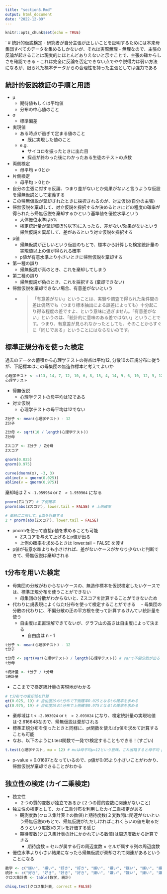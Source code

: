 ```yaml
---
title: "section5.Rmd"
output: html_document
date: "2022-12-09"
---
```


```r
knitr::opts_chunk$set(echo = TRUE)
```
`
# 統計的仮説検定
- 研究者が自分主張が正しいことを証明するためには本来母集団すべてのデータを集めるしかないが、それは実際無理
- 無理なので、主張の反論が起きることは現実的にほとんどありえないと示すことで、主張の確からしさを確認できる
  - これは完全に反論を否定できない点でやや説得力は弱い方法になるが、限られた標本データからの合理性を持った主張としては強力である

## 統計的仮説検証の手順と用語
- μ
  - 期待値もしくは平均値
  - 分布の中心値のこと
- σ
  - 標準偏差
- 実現値
  - ある時点が過ぎて定まる値のこと
    - 既に実現した値のこと
  - e.g.
    - サイコロを振ったときに出た目
    - 採点が終わった後にわかったある生徒のテストの点数
- 両側検定
  - 母平均 ≠ 0とか
- 片側検定
  - 母平均 > 0とか
- 自分の主張に対する反論、つまり差がないとか効果がないと言うような仮設を帰無仮説として定義する
- この帰無仮説が棄却されたときに採択されるのが、対立仮説(自分の主張)
- 帰無仮説を棄却して、対立仮説を採択するか決めるときにどの程度の確率が得られたら帰無仮説を棄却するかという基準値を優位水準という
  - 大体優位水準は5%
  - 検定統計量が棄却域(5%以下)に入ったら、差がない/効果がないという帰無仮説を棄却して、差があるという対立仮説を採択する
- p値
  - 帰無仮説が正しいという仮設のもとで、標本から計算した検定統計量の実現値以上の値が得られる確率
  - p値が有意水準より小さいときに帰無仮説を棄却する
- 第一種の誤り
  - 帰無仮説が真のとき、これを棄却してしまう
- 第二種の誤り
  - 帰無仮説が偽のとき、これを採択する (棄却できない)
- 帰無仮説を棄却できない場合、有意差がないという
  - >「有意差がない」ということは、実験や調査で得られた条件間の差は偶然でも（つまり標本抽出による誤差によっても）十分起こり得る程度の差ですよ、という意味に過ぎません。「有意差がない」というのは、「統計的に意味のある差ではない」ということです。つまり、有意差が見られなかったとしても、そのことからすぐに「同じである」ということにはならないのです。


## 標準正規分布を使った検定
過去のデータの蓄積から心理学テストの得点は平均12, 分散10の正規分布に従うが、下記標本はこの母集団の無造作標本と考えてよいか

```r
心理学テスト <- c(13, 14, 7, 12, 10, 6, 8, 15, 4, 14, 9, 6, 10, 12, 5, 12, 8, 8, 12, 15)
心理学テスト
```


- 帰無仮説
  - 心理学テストの母平均は12である
- 対立仮説
  - 心理学テストの母平均は12でない
  
```r
Z分子 <- mean(心理学テスト) - 12
Z分子

Z分母 <- sqrt(10 / length(心理学テスト))
Z分母

Zスコア <- Z分子 / Z分母
Zスコア
```

```r
qnorm(0.025)
qnorm(0.975)
```

```r
curve(dnorm(x), -3, 3)
abline(v = qnorm(0.025))
abline(v = qnorm(0.975))
```

棄却域は Z < `-1.959964` or `Z  > 1.959964` になる

```r
pnorm(Zスコア) # 下側確率
pnorm(abs(Zスコア), lower.tail = FALSE) # 上側確率
```

```r
# 単純に二倍して、p血を計算する
2 * pnorm(abs(Zスコア), lower.tail = FALSE)
```

- pnormを使って直接p値を求めることも可能
  - Zスコアを与えて上げるとp値が出る
  - 上側の確率を求めるときは lower.tail = FALSE を渡す
- p値が有意水準よりも小さければ、差がないケースがかなり少ないと判断できて、帰無仮説は棄却される

## t分布を用いた検定

- 母集団の分散がわからないケースの、無造作標本を仮説検定したいケースでは、標準正規分布を使うことができない
  - 母集団の分散がわからないと、Zスコアを計算することができないため
- 代わりに規表現によく似たt分布を使って検定することができる
　- 母集団の分散の代わりに、不偏分散の正の平方根を使って計算するけんてい統計量を使う
  - 自由度は正直理解できてないが、グラフ山の高さは自由度によって決まる
    - 自由度は n - 1
  
```r
t分子 <- mean(心理学テスト) - 12
t分子

t分母 <- sqrt(var(心理学テスト) / length(心理学テスト)) # varで不偏分散が出る
t分母

t統計量 <- t分子 / t分母
t統計量
```

- ここまでで検定統計量の実現地がわかる

```r
# t分布での棄却域を計算
qt(0.025, 19) # 自由度19のt分布で下側確率0.025となるtの確率を求める
qt(0.975, 19) # 自由度19のt分布で上側確率0.975となるtの確率を求める
```

- 棄却域は t < `-2.093024` or `t  > 2.093024` になり、検定統計量の実現地値は-2.616648なので、帰無仮説は棄却される
- 標準正規分布を使ったときと同様に、pt関数を使えばp値を求めて計算することも可能
- なお、以下のようにt.test関数で一発でt検定することもできる！(すごい)

```r
t.test(心理学テスト, mu = 12) # muは母平均μ=12という意味。これ省略すると母平均 μ=0として検定されちゃう
```

- p-value = 0.01697となっているので、p値が0.05より小さいことがわかり、帰無仮説が棄却できることがわかる


## 独立性の検定 (カイ二乗検定)

- 独立性
  - ２つの質的変数が独立であるか (２つの質的変数に関連がないこと)
- 独立性の検定として、カイ二乗分布を利用したカイ二乗検定がある
  - 観測度数(クロス集計表上の数値)と期待度数(２変数間に関連がないという帰無仮説のもとで、帰無仮説がただしければこれくらいの値を取るだろうという度数)のズレを評価する感じ
  - 期待度数(クロス集計表の計にかかれている数値)は周辺度数から計算できる
    - 期待度数 = セルが属する行の周辺度数 × セルが属する列の周辺度数
- 優位水準より小さい結果になったら帰無仮説が棄却されて関連があるということになる
    
```r
数学 <- c("嫌い", "嫌い", "好き", "好き", "嫌い", "嫌い", "嫌い", "嫌い", "嫌い", "好き", "好き", "嫌い", "好き", "嫌い", "嫌い", "好き", "嫌い", "嫌い", "嫌い", "嫌い")
統計 <- c("好き", "好き", "好き", "好き", "嫌い", "嫌い", "嫌い", "嫌い", "嫌い", "嫌い", "好き", "好き", "好き", "嫌い", "好き", "嫌い", "嫌い", "嫌い", "嫌い", "嫌い")
クロス集計表 <- table(数学, 統計)

chisq.test(クロス集計表, correct = FALSE)
```
